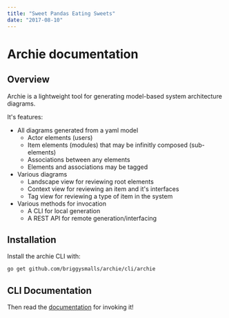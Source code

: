 ```yaml
---
title: "Sweet Pandas Eating Sweets"
date: "2017-08-10"
---
```


# Archie documentation

## Overview

Archie is a lightweight tool for generating model-based system architecture diagrams.

It's features:

- All diagrams generated from a yaml model
  - Actor elements (users)
  - Item elements (modules) that may be infinitly composed (sub-elements)
  - Associations between any elements
  - Elements and associations may be tagged
- Various diagrams
  - Landscape view for reviewing root elements
  - Context view for reviewing an item and it's interfaces
  - Tag view for reviewing a type of item in the system
- Various methods for invocation
  - A CLI for local generation
  - A REST API for remote generation/interfacing

## Installation

Install the archie CLI with:

```bash
go get github.com/briggysmalls/archie/cli/archie
```

## CLI Documentation

Then read the [documentation](cli/archie.md) for invoking it!
